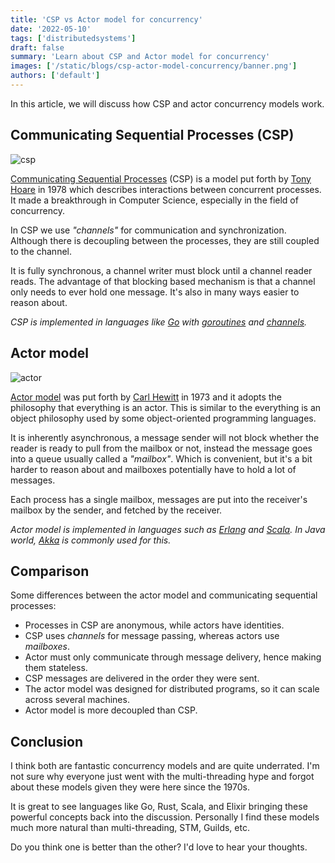 ```yaml
---
title: 'CSP vs Actor model for concurrency'
date: '2022-05-10'
tags: ['distributedsystems']
draft: false
summary: 'Learn about CSP and Actor model for concurrency'
images: ['/static/blogs/csp-actor-model-concurrency/banner.png']
authors: ['default']
---
```


In this article, we will discuss how CSP and actor concurrency models work.

## Communicating Sequential Processes (CSP)

![csp](/static/blogs/csp-actor-model-concurrency/csp.png)

[Communicating Sequential Processes](https://dl.acm.org/doi/10.1145/359576.359585) (CSP) is a model put forth by [Tony Hoare](https://en.wikipedia.org/wiki/Tony_Hoare) in 1978 which describes interactions between concurrent processes.
It made a breakthrough in Computer Science, especially in the field of concurrency.

In CSP we use _"channels"_ for communication and synchronization. Although there is decoupling between the processes, they are still coupled to the channel.

It is fully synchronous, a channel writer must block until a channel reader reads. The advantage of that blocking based mechanism is that a channel only needs to ever hold one message. It's also in many ways easier to reason about.

_CSP is implemented in languages like [Go](/courses/go) with [goroutines](/courses/go/goroutines) and [channels](/courses/go/channels)._

## Actor model

![actor](/static/blogs/csp-actor-model-concurrency/actor.png)

[Actor model](https://arxiv.org/abs/1008.1459) was put forth by [Carl Hewitt](https://en.wikipedia.org/wiki/Carl_Hewitt) in 1973 and it adopts the philosophy that everything is an actor. This is similar to the everything is an object philosophy used by some object-oriented programming languages.

It is inherently asynchronous, a message sender will not block whether the reader is ready to pull from the mailbox or not, instead the message goes into a queue usually called a _"mailbox"_. Which is convenient, but it's a bit harder to reason about and mailboxes potentially have to hold a lot of messages.

Each process has a single mailbox, messages are put into the receiver's mailbox by the sender, and fetched by the receiver.

_Actor model is implemented in languages such as [Erlang](https://www.erlang.org/) and [Scala](https://www.scala-lang.org/). In Java world, [Akka](https://akka.io) is commonly used for this._

## Comparison

Some differences between the actor model and communicating sequential processes:

- Processes in CSP are anonymous, while actors have identities.
- CSP uses _channels_ for message passing, whereas actors use _mailboxes_.
- Actor must only communicate through message delivery, hence making them stateless.
- CSP messages are delivered in the order they were sent.
- The actor model was designed for distributed programs, so it can scale across several machines.
- Actor model is more decoupled than CSP.

## Conclusion

I think both are fantastic concurrency models and are quite underrated. I'm not sure why everyone just went with the multi-threading hype and forgot about these models given they were here since the 1970s.

It is great to see languages like Go, Rust, Scala, and Elixir bringing these powerful concepts back into the discussion. Personally I find these models much more natural than multi-threading, STM, Guilds, etc.

Do you think one is better than the other? I'd love to hear your thoughts.

